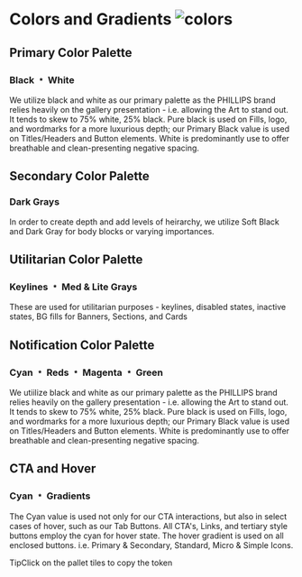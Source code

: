 
<Meta title="Design/Color Tokens" />

<main className="sb-unstyled doc-wrapper">
<h1 className="h1">Colors and Gradients <img src={Colors} alt="colors" /></h1>

## <span className="h2">Primary Color Palette</span>

<h3 className="h3">Black ﹡ White</h3>
<span className="p">
  We utilize black and white as our primary palette as the PHILLIPS brand relies heavily on the gallery presentation -
  i.e. allowing the Art to stand out. It tends to skew to 75% white, 25% black. Pure black is used on Fills, logo, and
  wordmarks for a more luxurious depth; our Primary Black value is used on Titles/Headers and Button elements. White is
  predominantly use to offer breathable and clean-presenting negative spacing.
</span>

<div className="color__list">
  <ColorCard label="Pure Black" hex="#000000" usage="BG Fills, Logo, Wordmarks" />
  <ColorCard label="Primary Black" hex="#323232" usage="Headers, Buttons' Fill & Stroke" />
  <ColorCard label="Pure White" hex="#ffffff" usage="Negative Space, Text on Dark BG" />
</div>

## <span className="h2">Secondary Color Palette</span>

<h3 className="h3">Dark Grays</h3>
<span className="p">
  In order to create depth and add levels of heirarchy, we utilize Soft Black and Dark Gray for body blocks or varying
  importances.
</span>

<div className="color__list">
  <ColorCard label="Soft Black" hex="#545454" usage="body/Text Blocks" />
  <ColorCard label="Dark Gray" hex="#75716f" usage="Labels & Badges" />
</div>

## <span className="h2">Utilitarian Color Palette</span>

<h3 className="h3">Keylines ﹡ Med & Lite Grays</h3>
<span className="p">
  These are used for utilitarian purposes - keylines, disabled states, inactive states, BG fills for Banners, Sections,
  and Cards
</span>

<div className="color__list">
  <ColorCard label="Keyline Gray" hex="#949494" usage="All keylines, strokes, and HRs" />
  <ColorCard label="Medium Gray" hex="#c3bebb" usage="Disabled/Inactive Buttons" />
  <ColorCard label="Light Gray" hex="#eceae7" usage="BG fills" />
  <ColorCard label="Off White" hex="#f4f2f1" usage="BG fills" />
</div>

## <span className="h2">Notification Color Palette</span>

<h3 className="h3">Cyan ﹡ Reds ﹡ Magenta ﹡ Green</h3>
<span className="p">
  We utiilize black and white as our primary palette as the PHILLIPS brand relies heavily on the gallery presentation -
  i.e. allowing the Art to stand out. It tends to skew to 75% white, 25% black. Pure black is used on Fills, logo, and
  wordmarks for a more luxurious depth; our Primary Black value is used on Titles/Headers and Button elements. White is
  predominantly use to offer breathable and clean-presenting negative spacing.
</span>

<div className="color__list">

  <ColorCard
    label="Error Red"
    hex="#ff0000"
    usage="Error Messaging"
  />
  <ColorCard
    label="Post-Sale Magenta"
    hex="#ff0086"
    usage="Sold Price, Concluded Labels"
  />
  <ColorCard
    label="Color Widget Blue"
    hex="#4a90e2"
    usage="'Bid is with you'"
  />
  <ColorCard
    label="Clock Widget Green"
    hex="#6a9c53"
    usage="'Live'"
  />
  <ColorCard
    label="Clock Widget Maroon"
    hex="#6b0000"
    usage="'Countdown"
  />
  <ColorCard
    label="Clock Widget Red"
    hex="#b00000"
    usage="'Closing' 'You've Been Outbid'"
  />
</div>

## <span className="h2">CTA and Hover</span>

<h3 className="h3">Cyan ﹡ Gradients</h3>
<span className="p">
  The Cyan value is used not only for our CTA interactions, but also in select cases of hover, such as our Tab Buttons.
  All CTA's, Links, and tertiary style buttons employ the cyan for hover state. The hover gradient is used on all
  enclosed buttons. i.e. Primary & Secondary, Standard, Micro & Simple Icons.
</span>

<div className="color__list">

  <ColorCard
    label="CTA Blue"
    hex="#4a90e2"
    usage="CTAs, Hyperlinks, Tabs Hover-State"
  />
  <ColorCard
    label="Hover Gradient Fill"
    hex="linear-gradient(#000000, #8f8989)"
    usage="Sold Price, Concluded Labels"
  />
</div>

<div className="tip-wrapper">
  <span className="tip">Tip</span>Click on the pallet tiles to copy the token
</div>
</main>
